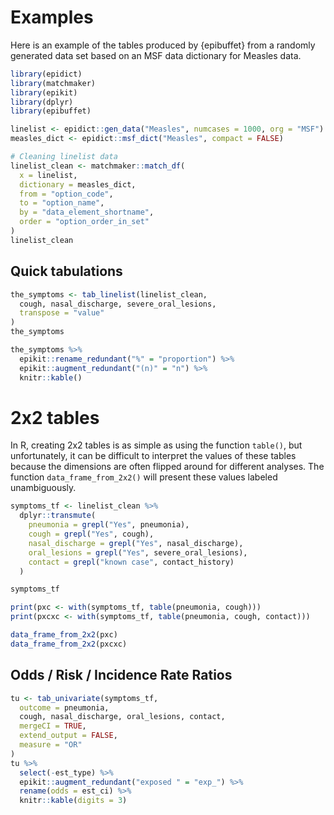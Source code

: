 
# Examples

Here is an example of the tables produced by {epibuffet} from a randomly
generated data set based on an MSF data dictionary for Measles data. 

```r
library(epidict)
library(matchmaker)
library(epikit)
library(dplyr)
library(epibuffet)

linelist <- epidict::gen_data("Measles", numcases = 1000, org = "MSF")
measles_dict <- epidict::msf_dict("Measles", compact = FALSE)

# Cleaning linelist data
linelist_clean <- matchmaker::match_df(
  x = linelist,
  dictionary = measles_dict,
  from = "option_code",
  to = "option_name",
  by = "data_element_shortname",
  order = "option_order_in_set"
)
linelist_clean
```

## Quick tabulations

```r
the_symptoms <- tab_linelist(linelist_clean,
  cough, nasal_discharge, severe_oral_lesions,
  transpose = "value"
) 
the_symptoms
```

```r
the_symptoms %>%
  epikit::rename_redundant("%" = "proportion") %>%
  epikit::augment_redundant("(n)" = "n") %>%
  knitr::kable()
```

# 2x2 tables

In R, creating 2x2 tables is as simple as using the function `table()`, but
unfortunately, it can be difficult to interpret the values of these tables
because the dimensions are often flipped around for different analyses. The
function `data_frame_from_2x2()` will present these values labeled unambiguously.

```r
symptoms_tf <- linelist_clean %>%
  dplyr::transmute(
    pneumonia = grepl("Yes", pneumonia),
    cough = grepl("Yes", cough),
    nasal_discharge = grepl("Yes", nasal_discharge),
    oral_lesions = grepl("Yes", severe_oral_lesions),
    contact = grepl("known case", contact_history)
  ) 

symptoms_tf

print(pxc <- with(symptoms_tf, table(pneumonia, cough)))
print(pxcxc <- with(symptoms_tf, table(pneumonia, cough, contact)))

data_frame_from_2x2(pxc)
data_frame_from_2x2(pxcxc)
```


## Odds / Risk / Incidence Rate Ratios

```r
tu <- tab_univariate(symptoms_tf, 
  outcome = pneumonia, 
  cough, nasal_discharge, oral_lesions, contact,
  mergeCI = TRUE,
  extend_output = FALSE,
  measure = "OR"
)
tu %>% 
  select(-est_type) %>% 
  epikit::augment_redundant("exposed " = "exp_") %>%
  rename(odds = est_ci) %>%
  knitr::kable(digits = 3)
```



